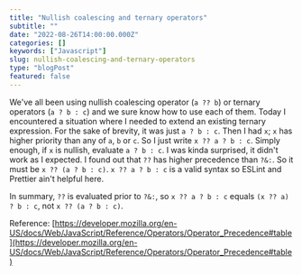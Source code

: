 ```yaml
---
title: "Nullish coalescing and ternary operators"
subtitle: ""
date: "2022-08-26T14:00:00.000Z"
categories: []
keywords: ["Javascript"]
slug: nullish-coalescing-and-ternary-operators
type: "blogPost"
featured: false
---
```


We've all been using nullish coalescing operator (`a ?? b`) or ternary operators (`a ? b : c`) and we sure know how to use each of them. Today I encountered a situation where I needed to extend an existing ternary expression. For the sake of brevity, it was just `a ? b : c`. Then I had `x`; `x` has higher priority than any of `a`, `b` or `c`. So I just write `x ?? a ? b : c`. Simply enough, if `x` is nullish, evaluate `a ? b : c`. I was kinda surprised, it didn't work as I expected. I found out that `??` has higher precedence than `?&:`. So it must be `x ?? (a ? b : c)`. `x ?? a ? b : c` is a valid syntax so ESLint and Prettier ain't helpful here.

In summary, `??` is evaluated prior to `?&:`, so `x ?? a ? b : c` equals `(x ?? a) ? b : c`, not `x ?? (a ? b : c)`.

Reference: [https://developer.mozilla.org/en-US/docs/Web/JavaScript/Reference/Operators/Operator_Precedence#table](https://developer.mozilla.org/en-US/docs/Web/JavaScript/Reference/Operators/Operator_Precedence#table)
